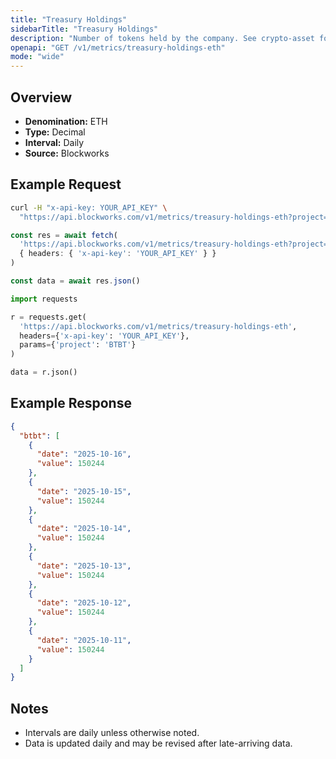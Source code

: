 ```yaml
---
title: "Treasury Holdings"
sidebarTitle: "Treasury Holdings"
description: "Number of tokens held by the company. See crypto-asset for asset indicator"
openapi: "GET /v1/metrics/treasury-holdings-eth"
mode: "wide"
---
```


## Overview

- **Denomination:** ETH
- **Type:** Decimal
- **Interval:** Daily
- **Source:** Blockworks

## Example Request

<CodeGroup>

```bash cURL
curl -H "x-api-key: YOUR_API_KEY" \
  "https://api.blockworks.com/v1/metrics/treasury-holdings-eth?project=BTBT"
```

```typescript TypeScript
const res = await fetch(
  'https://api.blockworks.com/v1/metrics/treasury-holdings-eth?project=BTBT',
  { headers: { 'x-api-key': 'YOUR_API_KEY' } }
)

const data = await res.json()
```

```python Python
import requests

r = requests.get(
  'https://api.blockworks.com/v1/metrics/treasury-holdings-eth',
  headers={'x-api-key': 'YOUR_API_KEY'},
  params={'project': 'BTBT'}
)

data = r.json()
```

</CodeGroup>

## Example Response

```json
{
  "btbt": [
    {
      "date": "2025-10-16",
      "value": 150244
    },
    {
      "date": "2025-10-15",
      "value": 150244
    },
    {
      "date": "2025-10-14",
      "value": 150244
    },
    {
      "date": "2025-10-13",
      "value": 150244
    },
    {
      "date": "2025-10-12",
      "value": 150244
    },
    {
      "date": "2025-10-11",
      "value": 150244
    }
  ]
}
```

## Notes
- Intervals are daily unless otherwise noted.
- Data is updated daily and may be revised after late-arriving data.